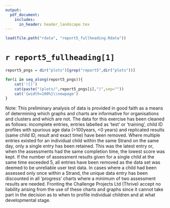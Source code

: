 ```yaml
---
output:
  pdf_document:
    includes:
      in_header: header_landscape.tex
---
```


```r
load(file.path("rdata", "report5_fullheading.Rdata"))
```

# `r report5_fullheading[1]`\

```r
report5_pngs = dir("plots")[grep("report5",dir("plots"))]
```

```r
for(i in seq_along(report5_pngs)){
    cat('![]')
    cat(paste("(plots/",report5_pngs[i],")",sep=""))
    cat('{width=100%}\\newpage')
}
```
Note: This preliminary analysis of data is provided in good faith as a means of determining which graphs and charts are informative for organisations and clusters and which are not. The data for this exercise has been cleaned as follows: incomplete entries, entries labelled as 'test' or 'training', child ID profiles with spurious age data (>100years, <0 years) and replicated results (same child ID, result and exact time) have been removed. Where multiple entries existed for an individual child within the same Strand on the same day, only a single entry has been retained. This was the latest entry or, when the assessments had the same completion time, the lowest score was kept. If the number of assessment results given for a single child at the same time exceeded 5, all entries have been removed as the data set was deemed to be unreliable user test data. In cases where a child had been assessed only once within a Strand, the unique data entry has been discounted in all 'progress' charts where a minimum of two assessment results are needed. Fronting the Challenge Projects Ltd (Thrive) accept no liability arising from the use of these charts and graphs since it cannot take part in the decision as to when to profile individual children and at what developmental stage.
